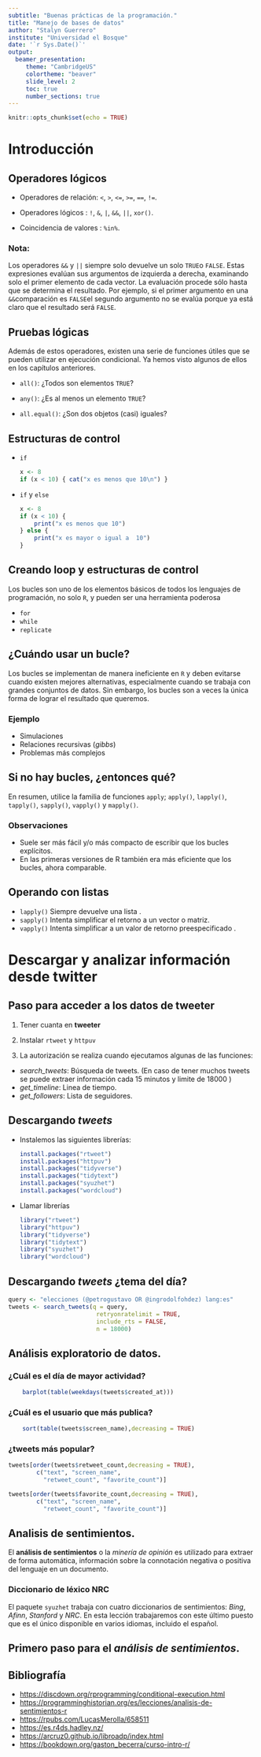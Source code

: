 ```yaml
---
subtitle: "Buenas prácticas de la programación."
title: "Manejo de bases de datos"
author: "Stalyn Guerrero"
institute: "Universidad el Bosque"
date: '`r Sys.Date()`'
output: 
  beamer_presentation:
     theme: "CambridgeUS"
     colortheme: "beaver"
     slide_level: 2
     toc: true
     number_sections: true
---
```


```r
knitr::opts_chunk$set(echo = TRUE)
```

# Introducción

## Operadores lógicos

-   Operadores de relación: `<`, `>`, `<=`, `>=`, `==`, `!=`.

-   Operadores lógicos : `!`, `&`, `|`, `&&`, `||`, `xor()`.

-   Coincidencia de valores : `%in%`.

### Nota:

Los operadores `&&` y `||` siempre solo devuelve un solo `TRUE`o `FALSE`. Estas expresiones evalúan sus argumentos de izquierda a derecha, examinando solo el primer elemento de cada vector. La evaluación procede sólo hasta que se determina el resultado. Por ejemplo, si el primer argumento en una `&&`comparación es `FALSE`el segundo argumento no se evalúa porque ya está claro que el resultado será `FALSE`.

## Pruebas lógicas

Además de estos operadores, existen una serie de funciones útiles que se pueden utilizar en ejecución condicional. Ya hemos visto algunos de ellos en los capítulos anteriores.

-   `all()`: ¿Todos son elementos `TRUE`?

-   `any()`: ¿Es al menos un elemento `TRUE`?

-   `all.equal()`: ¿Son dos objetos (casi) iguales?

## Estructuras de control

-   `if`

    ```r
    x <- 8
    if (x < 10) { cat("x es menos que 10\n") }
    ```

-   `if` y `else`

    ```r
    x <- 8
    if (x < 10) {
        print("x es menos que 10")
    } else {
        print("x es mayor o igual a  10")
    }
    ```

## Creando loop y estructuras de control

Los bucles son uno de los elementos básicos de todos los lenguajes de programación, no solo `R`, y pueden ser una herramienta poderosa

-   `for`
-   `while`
-   `replicate`

## ¿Cuándo usar un bucle?

Los bucles se implementan de manera ineficiente en `R` y deben evitarse cuando existen mejores alternativas, especialmente cuando se trabaja con grandes conjuntos de datos. Sin embargo, los bucles son a veces la única forma de lograr el resultado que queremos.

### Ejemplo

-   Simulaciones
-   Relaciones recursivas (*gibbs*)
-   Problemas más complejos

## Si no hay bucles, ¿entonces qué?

En resumen, utilice la familia de funciones `apply`; `apply()`, `lapply()`, `tapply()`, `sapply()`, `vapply()` y `mapply()`.

\pause

### Observaciones

-   Suele ser más fácil y/o más compacto de escribir que los bucles explícitos.
-   En las primeras versiones de R también era más eficiente que los bucles, ahora comparable.

## Operando con listas

-   `lapply()` Siempre devuelve una lista .
-   `sapply()` Intenta simplificar el retorno a un vector o matriz.
-   `vapply()` Intenta simplificar a un valor de retorno preespecificado .

# Descargar y analizar información desde twitter

## Paso para acceder a los datos de tweeter

1.  Tener cuanta en **tweeter**

2.  Instalar `rtweet` y `httpuv`

3.  La autorización se realiza cuando ejecutamos algunas de las funciones:

-   *search_tweets*: Búsqueda de tweets. (En caso de tener muchos tweets se puede extraer información cada 15 minutos y limite de 18000 )
-   *get_timeline*: Linea de tiempo.
-   *get_followers*: Lista de seguidores.

## Descargando *tweets*

-   Instalemos las siguientes librerías:

    ```r
    install.packages("rtweet")
    install.packages("httpuv")
    install.packages("tidyverse")
    install.packages("tidytext")
    install.packages("syuzhet")
    install.packages("wordcloud")
    ```

-   Llamar librerías

    ```r
    library("rtweet")
    library("httpuv")
    library("tidyverse")
    library("tidytext")
    library("syuzhet")
    library("wordcloud")
    ```

## Descargando *tweets* ¿tema del día? 
\scriptsize
```r
query <- "elecciones (@petrogustavo OR @ingrodolfohdez) lang:es"
tweets <- search_tweets(q = query,
                         retryonratelimit = TRUE,
                         include_rts = FALSE,
                         n = 18000)


```

## Análisis exploratorio de datos.

### ¿Cuál es el día de mayor actividad? 
\pause
```r
    barplot(table(weekdays(tweets$created_at)))
```

### ¿Cuál es el usuario que más publica? 
\pause
```r
    sort(table(tweets$screen_name),decreasing = TRUE)
```

### ¿tweets más popular?
\pause
```r
tweets[order(tweets$retweet_count,decreasing = TRUE),
        c("text", "screen_name", 
          "retweet_count", "favorite_count")]

tweets[order(tweets$favorite_count,decreasing = TRUE),
        c("text", "screen_name", 
          "retweet_count", "favorite_count")]
```

## Analisis de sentimientos. 

El **análisis de sentimientos** o la _minería de opinión_ es utilizado para extraer de forma automática, información sobre la connotación negativa o positiva del lenguaje en un documento.

### Diccionario de léxico NRC
El paquete `syuzhet` trabaja con cuatro diccionarios de sentimientos: _Bing_, _Afinn_, _Stanford_ y *NRC*. En esta lección trabajaremos con este último puesto que es el único disponible en varios idiomas, incluido el español. 

## Primero paso para el _análisis de sentimientos_. 


## Bibliografía

-   <https://discdown.org/rprogramming/conditional-execution.html>
-   <https://programminghistorian.org/es/lecciones/analisis-de-sentimientos-r>
-   <https://rpubs.com/LucasMerolla/658511>
-   <https://es.r4ds.hadley.nz/>
-   <https://arcruz0.github.io/libroadp/index.html>
-   <https://bookdown.org/gaston_becerra/curso-intro-r/>
